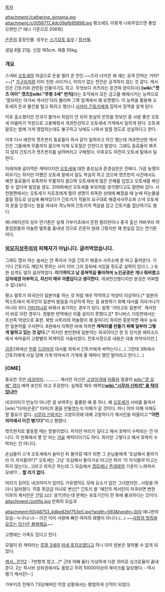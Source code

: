 [[목차]]

attachment:/catherine_gintama.jpg
attachment:/c0056717_4dc09afb95898.jpg
평소에도 이렇게 나와주었으면 좋았으련만.[* 애니 기준으로 206화]

'''{{{+1 キャサリン}}}'''
'''{{{+1 Catherine}}}'''


[[은혼]]의 등장인물. 성우는 [[스기모토 유우]] / [[정선혜]].

생일 8월 21일. 신장 165cm. 체중 55kg.

=== 개요 ===
스낵바 [[오토세]]의 여급으로 돈을 벌러 온 천인.~~즈라 녀석은 왜 얘는 공격 안하는 거야?~~[* [[가구라]]처럼 이미 친한 사이거나, 악의가 없는 천인은 공격하지 않는 것 같다. 캐서린은 긴토키와 관련된 인물이기도 하고. 무엇보다 카츠라는 온건파 양이지사] '''[wiki:"캣츠 아이" 캣츠][wiki:"루팡 3세" 펀치]'''라는 조직에서 모든 금고를 해제시키는 능력으로 '열쇠따는 아가씨 캐서린'이라 불리며 그쪽 업계에서 꽤 유명했다. 이 능력을 활용해 오토세의 돈과 물건을 털고 튀려고 했으나 [[사카타 긴토키]]에게 잡혀서 징역을 살게 된다. 

이후 출소했지만 전과가 붙어서 취업이 안 되어 현실의 쓴맛을 맛보던 중 사람 좋은 오토세 아줌마가 직원으로 고용해줘서 개과천선하고 오토세네 가게에서 일하게 된다. 오토세 말로는 밤에 가게 영업하는데도 불구하고 낮에도 나와서 일할 정도로 성실하다고 한다.

이후 다시 예전의 캣츠펀치 동료들이 와서 같이 일하자고 하긴 했는데 개과천선한 캐서린은 그들에게 무릎까지 꿇으며 이제 도둑질은 안한다고 빌었다. 그래도 동료들이 봐주지 않자 긴토키가 캣츠펀치를 날려버리고 구해줬다. 이후로도 여전히 오토세 밑에서 일한다.

이래저래 글러먹은 캐릭터지만 [[오토세]]에 대한 충성심과 존경심만은 진짜다. 가끔 농땡이 피우기는 하지만 어쨌건 오토세 밑에서 일도 착실히 하고 있으며 캣츠펀치 사건에서도 예전 동료들이 유혹하자 무릎까지 꿇으며 오토세에게 많은 은혜를 입었고 오토세를 배신할 수 없다며 빌었을 정도. 206화에선 오토세를 부모처럼 생각했다고도 말한바 있다. 사천왕편에서는 오토세가 지로쵸에게 찔려 생명이 위독한 상태에 빠졌을 때 눈에 피눈물을 흘릴 정도로 상심에 빠져있다가 긴토키가 적들의 요구대로 해결사사무소와 스낵 오토세의 문을 닫겠다는 말을 꺼내자 격노하여 긴토키의 멱살을 잡고 긴토키를 힐난하기도 했다.

애니메이션의 성우 연기톤은 실제 가부키쵸에서 흔한 필리핀이나 중국 출신 캬바쿠라 여종업원들의 어눌한 말투를 흉내낸 것으로 은혼이 원래 그렇지만 꽤 현실감 있는 연기톤이다.
 
=== [[외모지상주의]]의 피해자가 아닙니다. 글러먹었습니다. ===
그래도 열쇠 따는 솜씨는 안 죽어서 가끔 긴토키 해결사 사무소에 문 따고 들어온다. 거기다 긴토키도 깨닫지 못하는 사이 이미 그의 등뒤에 서있을 정도로 실력이 있다.(…) 또한 성격도 많이 글러먹었다. '''이기적이고 남 등쳐먹길 좋아하며 노인공경은 개나 줘버렸고 강자에겐 아부하고, 자신이 매우 아름답다고 생각한다.''' 개과천선했다지만 본성은 어찌할 수 없나보다. 

평소 말투가 외국인이 일본어를 하는 것 처럼 매우 딱딱하고 억양이 이상하다.[* 일본어 텍스트에서 외국인이 일본어 발음을 이상하게 하는 걸 표현하기 위해 대사를 히라가나가 아니라 죄다 [[가타카나]]로 바꿔서 표기하는 경우가 있다. 일명 '가타고토 일본어'. 캐서린이 바로 이런 경우다. 정발판 번역에선 이를 살리지 못했다.][* 투니버스 더빙판에서는 조선족 억양으로 표현. 북방 사투리의 어눌함이 꽤 찰지다!] 하지만 흥분하면 매우 능숙한 일본어를 구사한다. 8권에서 자폭한 바에 의하면 '''캐릭터를 만들기 위해 일부러 그렇게 말하고 있는 것 같다.'''[* 하지만 본인한테 일본어는 외국어이긴 한 듯 단식원 에피소드에서 속마음이 고향별의 외계어로 서술되었다. 전후사정으로 내용은 대충 파악되지만.]

[[금혼]]2화에선 [[한류]] [[드라마]]의 대사를 외워서 긴토키에게 써먹는다.(...) 그런데 3화에서 긴토키에게 사실 담배 가게 아저씨가 가게에 올 때마다 했던 말이라고 한다.(...)

=== [OME] ===
중요한 것은 [[네코미미]]…………. 캐서린 자신은 [[고양이귀]]에 [[아줌마]] 얼굴의 [[wiki:"갭 모에" 갭]]이 매력 포인트 라고 주장한다. 실제로 매우 매력있'''[[wiki:"시무라 신파치" 을 턱이 있나!!!]]''' 

네코미미가 만능이 아니란 걸 보여주는 훌륭한 예 중 하나. 왜 [[오토세]]가 사비를 들여서 [wiki:"타마(은혼)" 타마]의 몸을 만들었는지 이해가 갈 것이다. 아니 이미 이해 자체도 할 필요가 없다. [[시무라 신파치]]는 고양이귀에 대해 고찰하다가 캐서린을 떠올리고 '''"어떤 의미에서 이건 병기다"'''라고 평했다.

캣츠펀치로 활동할 때는 장발이었다. 하지만 머리가 길다고 해서 호박이 수박되는 건 아니다. 이 만화에서 몇 안 되는 [[거유]] 캐릭터이기도 하다. 하지만 그렇다고 해서 호박이 수박되는 건 아니다.

손님들이 스낵 오토세에서 술마신 뒤 돌아갈 때가 되면 그 손님들에게 '조심해서 돌아가라 이 자식들아!'[* 오토세는 그냥 '조심해서 돌아가슈'라고만 하지 '이 자식들아'라고는 하지 않는다(...)]라고 외치곤 하는데 그 모습에서 [[갭모에]]나 [[츤데레]]의 기운이 느껴져서 모에♡....'''할 리가 없다.'''

머리가 길어도 네코미미가 있어도 거유였어도 모에 요소가 없던 그녀였지만...사랑을 하더니 달라졌다. 작중 최강급 미녀로 변신[* 긴토키 왈 '예전의 캐서린이 자쿠라면 변한 이후의 캐서린은 건담 zzz' 응?!]하는데 문제는 유효기간이 한 화에 불과하다는 것이다.
attachment:/zotjfls.jpg
만화의 모습과

attachment:f0048753_4dbe82bf753e5.jpg?width=560&height=300
애니판의 모습--누구냐 너--
이건 이미 사랑에 빠진 여자의 레벨이 아니다.(...) ~~[[사랑의 멋짐을 모르는 당신은 불쌍해요]]~~

고향에는 가족도 있다고 한다. 

모델이 된 캐릭터는 [[루팡 3세]]의 [[미네 후지코]]였다고 하나 이미 원본은 찾아볼 수 없게 되었다.

[http://pds22.egloos.com/pds/201102/17/91/b0039291_4d5c1e9da49d1.jpg 캐서...린?!][http://www.pixiv.net/member_illust.php?mode=medium&illust_id=16812281 2] - 7번항목 참고...[* 근데 어째 둘다 이상하게 다른 의미로 싱크로율이 끝내준다. 2는 픽시브 상위권에서도 올랐고 무려 10000이상의 북마크를 달성했다.--역시 병기 캐서린!--]

가부키쵸 전체가 TS당해버린 막장 상황에서는 평범하게 산적이 되었다.

